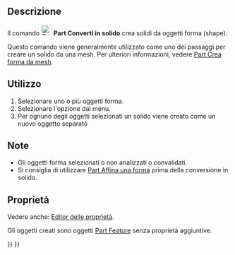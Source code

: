 <languages/>

{{Docnav/it
|[[Part_PointsFromMesh/it|Crea punti da mesh]]
|[[Part_ReverseShape/it|Inverti forma]]
|[[Part_Workbench/it|Part]]
|IconL=Part_PointsFromMesh.svg
|IconR=Part_ReverseShape.svg
|IconC=Workbench_Part.svg
}}

{{GuiCommand/it
|Name=Part MakeSolid
|Name/it=Part Converti in solido
‎|MenuLocation=Parte → Converti in solido
|Workbenches=[[Part_Workbench/it|Part]]
|SeeAlso=[[Part_ShapeFromMesh/it|Part Crea forma da mesh]]
}}

<span id="Description"></span>
==Descrizione== 

Il comando [[Image:Part_MakeSolid.svg|24px]] '''Part Converti in solido''' crea solidi da oggetti forma (shape).

Questo comando viene generalmente utilizzato come uno dei passaggi per creare un solido da una mesh. Per ulteriori informazioni, vedere [[Part_ShapeFromMesh/it#Usage|Part Crea forma da mesh]].

<span id="Usage"></span>
==Utilizzo== 

# Selezionare uno o più oggetti forma.
# Selezionare l'opzione {{MenuCommand|Part → [[Image:Part_MakeSolid.svg|16px]] Converti in solido}} dal menu.
# Per ognuno degli oggetti selezionati un solido viene creato come un nuovo oggetto separato

<span id="Notes"></span>
==Note==

* Gli oggetti forma selezionati o non analizzati o convalidati.
* Si consiglia di utilizzare [[Part_RefineShape/it|Part Affina una forma]] prima della conversione in solido.

<span id="Properties"></span>
==Proprietà==

Vedere anche: [[Property_editor/it|Editor delle proprietà]].

Gli oggetti creati sono oggetti [[Part_Feature/it|Part Feature]] senza proprietà aggiuntive.


{{Docnav/it
|[[Part_PointsFromMesh/it|Crea punti da mesh]]
|[[Part_ReverseShape/it|Inverti forma]]
|[[Part_Workbench/it|Part]]
|IconL=Part_PointsFromMesh.svg
|IconR=Part_ReverseShape.svg
|IconC=Workbench_Part.svg
}}

{{Part_Tools_navi{{#translation:}}}}
{{Userdocnavi{{#translation:}}}}